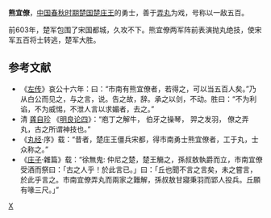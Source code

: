 '''熊宜僚'''，[[中国|中国]][[春秋时期|春秋时期]][[楚国|楚国]][[楚庄王|楚庄王]]的勇士，善于[[弄丸|弄丸]]为戏，号称以一敌五百。

前603年，楚军包围了宋国都城，久攻不下。熊宜僚两军阵前表演抛丸绝技，使宋军五百将士转逃，楚军大胜。
==参考文献==
*《[[左传|左传]]》哀公十六年：曰：“市南有熊宜僚者，若得之，可以当五百人矣。”乃从白公而见之，与之言，说。告之故，辞。承之以剑，不动。胜曰：“不为利谄，不为威惕，不泄人言以求媚者，去之。”
* 清 [[龚自珍|龚自珍]] 《[[明良论四|明良论四]]》：“庖丁之解牛， 伯牙之操琴， 羿之发羽， 僚之弄丸，古之所谓神技也。”
*《[[丸经|丸经]]·序》载：“昔者，楚庄王僵兵宋都，得市南勇士熊宜僚者，工于丸，士众称之。”
*《[[庄子|庄子]]·雜篇》载：“徐無鬼: 仲尼之楚，楚王觴之，孫叔敖執爵而立，市南宜僚受酒而祭曰：「古之人乎！於此言已。」曰：「丘也聞不言之言矣，未之嘗言，於此乎言之。市南宜僚弄丸而兩家之難解，孫叔敖甘寢秉羽而郢人投兵。丘願有喙三尺。」”
[[Category:春秋人|X]]
{{春秋人物小作品}}